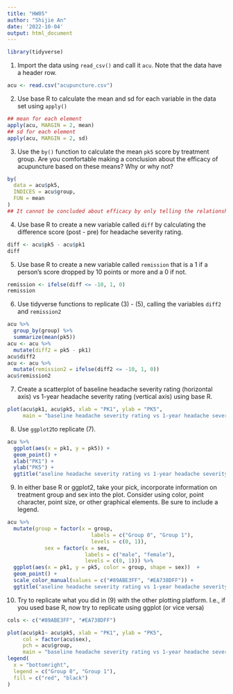 ```yaml
---
title: "HW05"
author: "Shijie An"
date: '2022-10-04'
output: html_document
---
```


```r
library(tidyverse)
```

1. Import the data using `read_csv()` and call it `acu`. Note that the data have a header row.
```r
acu <- read.csv("acupuncture.csv")
```

2. Use base R to calculate the mean and sd for each variable in the data set using `apply()`
```r
## mean for each element
apply(acu, MARGIN = 2, mean)
## sd for each element
apply(acu, MARGIN = 2, sd)
```

3. Use the `by()` function to calculate the mean `pk5` score by treatment group. Are you
comfortable making a conclusion about the efficacy of acupuncture based on these
means? Why or why not?
```r
by(
  data = acu$pk5, 
  INDICES = acu$group, 
  FUN = mean
)
## It cannot be concluded about efficacy by only telling the relationship of group and severity of pk5. It needs more information other than groups. 
```

4. Use base R to create a new variable called `diff` by calculating the difference score
(post - pre) for headache severity rating.
```r
diff <- acu$pk5 - acu$pk1
diff
```

5. Use base R to create a new variable called `remission` that is a 1 if a person’s score
dropped by 10 points or more and a 0 if not.
```r
remission <- ifelse(diff <= -10, 1, 0)
remission
```

6. Use tidyverse functions to replicate (3) - (5), calling the variables `diff2` and `remission2`
```r
acu %>% 
  group_by(group) %>% 
  summarize(mean(pk5))
acu <- acu %>% 
  mutate(diff2 = pk5 - pk1)
acu$diff2
acu <- acu %>% 
  mutate(remission2 = ifelse(diff2 <= -10, 1, 0))
acu$remission2
```

7. Create a scatterplot of baseline headache severity rating (horizontal axis) vs 1-year
headache severity rating (vertical axis) using base R.
```r
plot(acu$pk1, acu$pk5, xlab = "PK1", ylab = "PK5",
     main = "baseline headache severity rating vs 1-year headache severity rating")
```

8. Use `ggplot2`to replicate (7).
```r
acu %>%
  ggplot(aes(x = pk1, y = pk5)) + 
  geom_point() + 
  xlab("PK1") + 
  ylab("PK5") + 
  ggtitle("aseline headache severity rating vs 1-year headache severity rating")
```

9. In either base R or ggplot2, take your pick, incorporate information on treatment
group and sex into the plot. Consider using color, point character, point size, or other
graphical elements. Be sure to include a legend.
```r
acu %>% 
  mutate(group = factor(x = group,
                           labels = c("Group 0", "Group 1"),
                           levels = c(0, 1)),
            sex = factor(x = sex,
                         labels = c("male", "female"),
                         levels = c(0, 1))) %>%
  ggplot(aes(x = pk1, y = pk5, color = group, shape = sex))  + 
  geom_point() + 
  scale_color_manual(values = c("#89ABE3FF", "#EA738DFF")) + 
  ggtitle("aseline headache severity rating vs 1-year headache severity rating")
```

10. Try to replicate what you did in (9) with the other plotting platform. I.e., if you used
base R, now try to replicate using ggplot (or vice versa)
```r
cols <- c("#89ABE3FF", "#EA738DFF")

plot(acu$pk1~ acu$pk5, xlab = "PK1", ylab = "PK5", 
     col = factor(acu$sex), 
     pch = acu$group,
     main = "baseline headache severity rating vs 1-year headache severity rating")
legend(
  x = "bottomright",
  legend = c("Group 0", "Group 1"),
  fill = c("red", "black")
)
```
